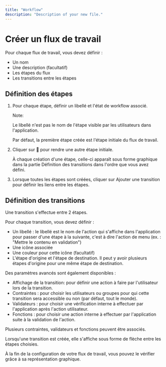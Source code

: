 ```yaml
---
title: "Workflow"
description: "Description of your new file."
---
```


# Créer un flux de travail

Pour chaque flux de travail, vous devez définir :

- Un nom
- Une description (facultatif)
- Les étapes du flux
- Les transitions entre les étapes

## Définition des étapes

1. Pour chaque étape, définir un libellé et l'état de workflow associé.

   Note:

   Le libellé n'est pas le nom de l'étape visible par les utilisateurs dans l'application.

   Par défaut, la première étape créée est l'étape initiale du flux de travail.
2. Cliquer sur  pour rendre une autre étape initiale.

   À chaque création d'une étape, celle-ci apparaît sous forme graphique dans la partie Définition des transitions dans l'ordre que vous avez défini.
3. Lorsque toutes les étapes sont créées, cliquer sur Ajouter une transition pour définir les liens entre les étapes.

## Définition des transitions

Une transition s'effectue entre 2 étapes.

Pour chaque transition, vous devez définir :

- Un libellé : le libellé est le nom de l'action qui s'affiche dans l'application pour passer d'une étape à la suivante, c'est à dire l'action de menu (ex. : "Mettre le contenu en validation")
- Une icône associée
- Une couleur pour cette icône (facultatif)
- L'étape d'origine et l'étape de destination. Il peut y avoir plusieurs étapes d'origine pour une même étape de destination.

Des paramètres avancés sont également disponibles :

- Affichage de la transition: pour définir une action à faire par l'utilisateur lors de la transition.
- Contraintes : pour choisir les utilisateurs ou groupes pour qui cette transition sera accessible ou non (par défaut, tout le monde).
- Validateurs : pour choisir une vérification interne à effectuer par l'application après l'action utilisateur.
- Fonctions : pour choisir une action interne à effectuer par l'application suite à la validation de l'action.

Plusieurs contraintes, validateurs et fonctions peuvent être associés.

Lorsqu'une transition est créée, elle s'affiche sous forme de flèche entre les étapes choisies.

À la fin de la configuration de votre flux de travail, vous pouvez le vérifier grâce à sa représentation graphique.